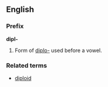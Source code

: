 ==English==
===Prefix===
'''dipl-'''

#Form of [[diplo-]] used before a vowel.

===Related terms===
*[[diploid]]